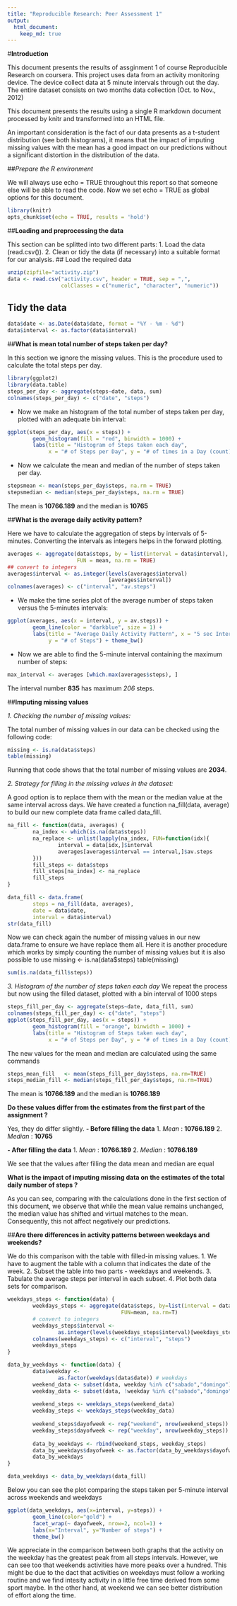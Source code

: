 ```yaml
---
title: "Reproducible Research: Peer Assessment 1"
output: 		
  html_document:		
    keep_md: true
---
```


#**Introduction**

This document presents the results of assginment 1 of course Reproducible Research on coursera. This project uses data from an activity monitoring device. The device collect data at 5 minute intervals through out the day. The entire dataset consists on two months data collection (Oct. to Nov., 2012)

This document presents the results using a single R markdown document processed by knitr and transformed into an HTML file.

An important consideration is the fact of our data presents as a t-student distribution (see both histograms), it means that the impact of imputing missing values with the mean has a good impact on our predictions without a significant distortion in the distribution of the data.

##*Prepare the R environment*

We will always use echo = TRUE throughout this report so that someone else will be able to read the code.
Now we set echo = TRUE as global options for this document.
```r
library(knitr)
opts_chunk$set(echo = TRUE, results = 'hold')
```

##**Loading and preprocessing the data**

This section can be splitted into two different parts:
        1. Load the data (read.csv()).
        2. Clean or tidy the data (if necessary) into a             suitable format for our analysis.
## Load the required data
```r
unzip(zipfile="activity.zip")
data <- read.csv("activity.csv", header = TRUE, sep = ",", 
                 colClasses = c("numeric", "character", "numeric"))
```

## Tidy the data
```r
data$date <- as.Date(data$date, format = "%Y - %m - %d")
data$interval <- as.factor(data$interval)
```

##**What is mean total number of steps taken per day?**

In this section we ignore the missing values.
This is the procedure used to calculate the total steps per day.
```r
library(ggplot2)
library(data.table)
steps_per_day <- aggregate(steps~date, data, sum)
colnames(steps_per_day) <- c("date", "steps")
```

- Now we make an histogram of the total number of steps taken per day, plotted with an adequate bin interval:
```r
ggplot(steps_per_day, aes(x = steps)) + 
        geom_histogram(fill = "red", binwidth = 1000) +
        labs(title = "Histogram of Steps taken each day",
             x = "# of Steps per Day", y = "# of times in a Day (count)") + theme_bw()
```

- Now we calculate the mean and median of the number of steps taken per day.
```r
stepsmean <- mean(steps_per_day$steps, na.rm = TRUE)
stepsmedian <- median(steps_per_day$steps, na.rm = TRUE)
```

The mean is **10766.189** and the median is **10765**

##**What is the average daily activity pattern?**

Here we have to calculate the aggregation of steps by intervals of 5-minutes.
Converting the intervals as integers helps in the forward plotting.

```r
averages <- aggregate(data$steps, by = list(interval = data$interval),
                      FUN = mean, na.rm = TRUE)
## convert to integers
averages$interval <- as.integer(levels(averages$interval)
                                [averages$interval])
colnames(averages) <- c("interval", "av.steps")
```

- We make the time series plot of the average number of steps taken versus the 5-minutes intervals:
```r
ggplot(averages, aes(x = interval, y = av.steps)) +
        geom_line(color = "darkblue", size = 1) +
        labs(title = "Average Daily Activity Pattern", x = "5 sec Interval", 
             y = "# of Steps") + theme_bw()
```

- Now we are able to find the 5-minute interval containing the maximum number of steps:
```r
max_interval <- averages [which.max(averages$steps), ]
```

The interval number **835** has maximum *206* steps.

##**Imputing missing values**

*1. Checking the number of missing values:*

The total number of missing values in our data can be checked using the following code:
```r
missing <- is.na(data$steps)
table(missing)
```
Running that code shows that the total number of missing values are **2034**.

*2. Strategy for filling in the missing values in the dataset:*

A good option is to  replace them with the mean or the median value at the same interval across days.
We have created a function na_fill(data, average) to build our new complete data frame called data_fill.

```r
na_fill <- function(data, averages) {
        na_index <- which(is.na(data$steps))
        na_replace <- unlist(lapply(na_index, FUN=function(idx){
                interval = data[idx,]$interval
                averages[averages$interval == interval,]$av.steps
        }))
        fill_steps <- data$steps
        fill_steps[na_index] <- na_replace
        fill_steps
}

data_fill <- data.frame(  
        steps = na_fill(data, averages),  
        date = data$date,  
        interval = data$interval)
str(data_fill)
```

Now we can check again the number of missing values in our new data.frame to ensure we have replace them all. Here it is another procedure which works by simply counting the number of missing values but it is also possible to use missing <- is.na(data$steps)
table(missing) 

```r
sum(is.na(data_fill$steps))
```

*3. Histogram of the number of steps taken each day*
We repeat the process but now using the filled dataset, plotted with a bin interval of 1000 steps

```r
steps_fill_per_day <- aggregate(steps~date, data_fill, sum)
colnames(steps_fill_per_day) <- c("date", "steps")
ggplot(steps_fill_per_day, aes(x = steps)) + 
        geom_histogram(fill = "orange", binwidth = 1000) +
        labs(title = "Histogram of Steps taken each day",
             x = "# of Steps per Day", y = "# of times in a Day (count)") + theme_bw()
```

The new values for the mean and median are calculated using the same commands

```r
steps_mean_fill   <- mean(steps_fill_per_day$steps, na.rm=TRUE)
steps_median_fill <- median(steps_fill_per_day$steps, na.rm=TRUE)
```
The mean is **10766.189** and the median is **10766.189**

**Do these values differ from the estimates from the first part of the assignment ?**

Yes, they do differ slightly.
**- Before filling the data**
        1. *Mean* : **10766.189**
        2. *Median* : **10765**
        
**- After filling the data**
        1. *Mean* : **10766.189**
        2. *Median* : **10766.189**

We see that the values after filling the data mean and median are equal

**What is the impact of imputing missing data on the estimates of the total daily number of steps ?**

As you can see, comparing with the calculations done in the first section of this document, we observe that while the mean value remains unchanged, the median value has shifted and virtual matches to the mean.
Consequently, this not affect negatively our predictions.

##**Are there differences in activity patterns between weekdays and weekends?**

We do this comparison with the table with filled-in missing values.
1. We have to augment the table with a column that indicates the date of the week.
2. Subset the table into two parts - weekdays and weekends.
3. Tabulate the average steps per interval in each subset.
4. Plot both data sets for comparison.

```r
weekdays_steps <- function(data) {
        weekdays_steps <- aggregate(data$steps, by=list(interval = data$interval),
                                    FUN=mean, na.rm=T)
        # convert to integers
        weekdays_steps$interval <- 
                as.integer(levels(weekdays_steps$interval)[weekdays_steps$interval])
        colnames(weekdays_steps) <- c("interval", "steps")
        weekdays_steps
}

data_by_weekdays <- function(data) {
        data$weekday <- 
                as.factor(weekdays(data$date)) # weekdays
        weekend_data <- subset(data, weekday %in% c("sabado","domingo"))
        weekday_data <- subset(data, !weekday %in% c("sabado","domingo"))
        
        weekend_steps <- weekdays_steps(weekend_data)
        weekday_steps <- weekdays_steps(weekday_data)
        
        weekend_steps$dayofweek <- rep("weekend", nrow(weekend_steps))
        weekday_steps$dayofweek <- rep("weekday", nrow(weekday_steps))
        
        data_by_weekdays <- rbind(weekend_steps, weekday_steps)
        data_by_weekdays$dayofweek <- as.factor(data_by_weekdays$dayofweek)
        data_by_weekdays
}

data_weekdays <- data_by_weekdays(data_fill)
```

Below you can see the plot comparing the steps taken per 5-minute interval across weekends and weekdays

```r
ggplot(data_weekdays, aes(x=interval, y=steps)) + 
        geom_line(color="gold") + 
        facet_wrap(~ dayofweek, nrow=2, ncol=1) +
        labs(x="Interval", y="Number of steps") +
        theme_bw()
```

We appreciate in the comparison between both graphs that the activity on the weekday has the greatest peak from all steps intervals. However, we can see too that weekends activities have more peaks over a hundred. This might be due to the dact that activities on weekdays must follow a working routine and we find intesity activity in a little free time derived from some sport maybe. In the other hand, at weekend we can see better distribution of effort along the time.